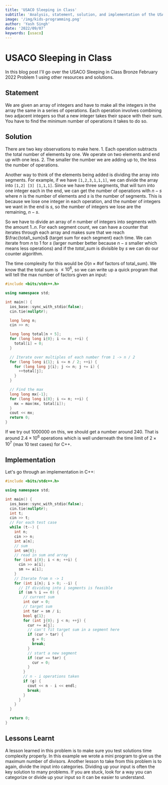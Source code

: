 ```yaml
---
title: 'USACO Sleeping in Class'
subtitle: 'Analysis, statement, solution, and implementation of the USACO February 2022 Bronze Problem 1, Sleeping in Class.'
image: '/img/kids-programming.png'
author: 'Yash Singh'
date: '2022/09/07'
keywords: [usaco]
---
```


# USACO Sleeping in Class

In this blog post I'll go over the USACO Sleeping in Class Bronze February 2022 Problem 1 using other resources and solutions.

## Statement

We are given an array of integers and have to make all the integers in the array the same in a series of operations. Each operation involves combining two adjacent integers so that a new integer takes their space with their sum. You have to find the minimum number of operations it takes to do so.

## Solution

There are two key observations to make here. 1. Each operation subtracts the total number of elements by one. We operate on two elements and end up with one less. 2. The smaller the number we are adding up to, the less the number of operations.

Another way to think of the elements being added is dividing the array into segments. For example, if we have `[1,2,3,1,1,1]`, we can divide the array into `[1,2] [3] [1,1,1]`. Since we have three segments, that will turn into one integer each in the end, we can get the number of operations with $n - s$ where $n$ is the number of elements and $s$ is the number of segments. This is because we lose one integer in each operation, and the number of integers we want in the end is $s$, so the number of integers we lose are the remaining, $n - s$.

So we have to divide an array of $n$ number of integers into segments with the amount $1..n$. For each segment count, we can have a counter that iterates through each array and makes sure that we reach $\frac{total\_sum}s$ (target sum for each segment) each time. We can iterate from $n$ to $1$ for $s$ (larger number better because $n - s$ smaller which means less operations) and if the $total\_sum$ is divisible by $s$ we can do our counter algorithm.

The time complexity for this would be $O(n\times\text{\# of factors of total\_sum})$. We know that the total sum is $\le10^6$, so we can write up a quick program that will tell the max number of factors given an input:

```cpp
#include <bits/stdc++.h>

using namespace std;

int main() {
  ios_base::sync_with_stdio(false);
  cin.tie(nullptr);

  long long n;
  cin >> n;

  long long total[n + 5];
  for (long long i{0}; i <= n; ++i) {
    total[i] = 0;
  }

  // Iterate over multiples of each number from 1 -> n / 2
  for (long long i{1}; i <= n / 2; ++i) {
    for (long long j{i}; j <= n; j += i) {
      ++total[j];
    }
  }

  // Find the max
  long long mx{-1};
  for (long long i{0}; i <= n; ++i) {
    mx = max(mx, total[i]);
  }
  cout << mx;
  return 0;
}
```

If we try out $1000000$ on this, we should get a number around $240$. That is around $2.4\times10^6$ operations which is well underneath the time limit of $2\times10^7$ (max $10$ test cases) for C++.

## Implementation

Let's go through an implementation in C++:

```cpp
#include <bits/stdc++.h>

using namespace std;

int main() {
  ios_base::sync_with_stdio(false);
  cin.tie(nullptr);
  int t;
  cin >> t;
  // For each test case
  while (t--) {
    int n;
    cin >> n;
    int a[n];
    // sum
    int sm{0};
    // read in sum and array
    for (int i{0}; i < n; ++i) {
      cin >> a[i];
      sm += a[i];
    }
    // Iterate from n -> 1
    for (int i{n}; i > 0; --i) {
      // If dividing into i segments is feasible
      if (sm % i == 0) {
        // current sum
        int cur = 0;
        // target sum
        int tar = sm / i;
        bool g{1};
        for (int j{0}; j < n; ++j) {
          cur += a[j];
          // can't fit target sum in a segment here
          if (cur > tar) {
            g = 0;
            break;
          }
          // start a new segment
          if (cur == tar) {
            cur = 0;
          }
        }
        // n - i operations taken
        if (g) {
          cout << n - i << endl;
          break;
        }
      }
    }
  }

  return 0;
}
```

## Lessons Learnt

A lesson learned in this problem is to make sure you test solutions time complexity properly. In this example we wrote a mini program to give us the maximum number of divisors. Another lesson to take from this problem is to again, divide the input into categories. Dividing up your input is often the key solution to many problems. If you are stuck, look for a way you can categorize or divide up your input so it can be easier to understand.
